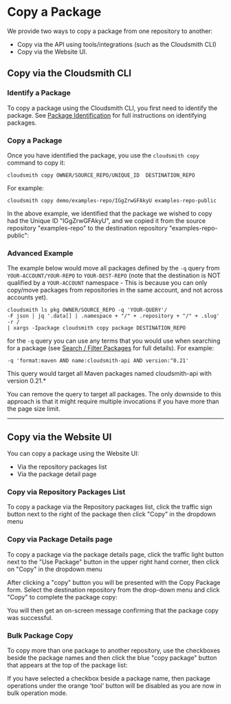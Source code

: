 
# Copy a Package

We provide two ways to copy a package from one repository to another: 

- Copy via the API using tools/integrations (such as the Cloudsmith CLI) 
- Copy via the Website UI.

## Copy via the Cloudsmith CLI

### Identify a Package

To copy a package using the Cloudsmith CLI, you first need to identify the package.  See [Package Identification](/artifacts/identifying-a-package) for full instructions on identifying packages. 

### Copy a Package

Once you have identified the package, you use the `cloudsmith copy` command to copy it: 

```shell
cloudsmith copy OWNER/SOURCE_REPO/UNIQUE_ID  DESTINATION_REPO
```

For example: 

```
cloudsmith copy demo/examples-repo/IGgZrwGFAkyU examples-repo-public
```

In the above example, we identified that the package we wished to copy had the Unique ID "IGgZrwGFAkyU", and we copied it from the source repository "examples-repo" to the destination repository "examples-repo-public": 

<BlockImage src={img73d2343_copy_pkg_cli} alt="cloudsmith copy CLI example"></BlockImage>


### Advanced Example

The example below would move all packages defined by the `-q` query from `YOUR-ACCOUNT/YOUR-REPO` to `YOUR-DEST-REPO` (note that the destination is NOT qualified by a `YOUR-ACCOUNT` namespace - This is because you can only copy/move packages from repositories in the same account, and not across accounts yet).

```shell bash
cloudsmith ls pkg OWNER/SOURCE_REPO -q 'YOUR-QUERY'/
-F json | jq '.data[] | .namespace + "/" + .repository + "/" + .slug' -r / 
| xargs -Ipackage cloudsmith copy package DESTINATION_REPO
```

for the `-q` query you can use any terms that you would use when searching for a package (see [Search / Filter Packages](/artifacts/search-packages) for full details). For example: 

`-q 'format:maven AND name:cloudsmith-api AND version:^0.21'` 

This query would target all Maven packages named cloudsmith-api with version 0.21.\*

You can remove the query to target all packages. The only downside to this approach is that it might require multiple invocations if you have more than the page size limit.

***

## Copy via the Website UI

You can copy a package using the Website UI:

- Via the repository packages list
- Via the package detail page

### Copy via Repository Packages List

To copy a package via the Repository packages list, click the traffic sign button next to the right of the package then click "Copy" in the dropdown menu

<BlockImage src={imgc0fe9e7f6a94d3e67481271bf3b87c87854bc8dcd530bd9257af9084eb249fe5_pckgcopy} alt=""></BlockImage>


### Copy via Package Details page

To copy a package via the package details page, click the traffic light button next to the "Use Package" button in the upper right hand corner, then click on "Copy" in the dropdown menu

<BlockImage src={imgae80b5ebfb4cc08804fde42b194168add7dcc0af33192fd6d772aef4e1624867_pckgcopy2} alt=""></BlockImage>

After clicking a "copy" button you will be presented with the Copy Package form.  Select the destination repository from the drop-down menu and click "Copy" to complete the package copy: 

<BlockImage src={img5c4d3d82e60dfc5aab3d4866add99550c5b4ecb7e8d387fb0bd29ac927e3b697_Screenshot_2024_11_12_at_2_11_39_PM} alt=""></BlockImage>

You will then get an on-screen message confirming that the package copy was successful.

### Bulk Package Copy

To copy more than one package to another repository, use the checkboxes beside the package names and then click the blue "copy package" button that appears at the top of the package list:

<BlockImage src={img0824a39_bulk_package_copy_ui} alt="Bulk Package Copy"></BlockImage>

<Note variant="note">
If you have selected a checkbox beside a package name, then package operations under the orange 'tool' button will be disabled as you are now in bulk operation mode.
</Note>
